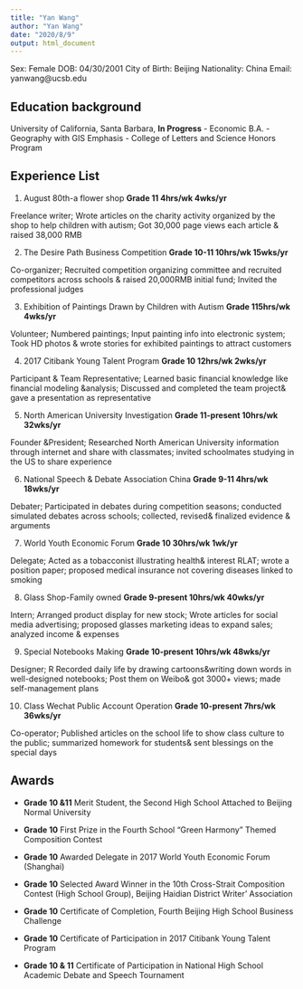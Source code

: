 ```yaml
---
title: "Yan Wang"
author: "Yan Wang"
date: "2020/8/9"
output: html_document
---
```

<i class="fa fa-address-card-o" aria-hidden="true"></i>Sex: Female      <i class="fa fa-birthday-cake" aria-hidden="true"></i>DOB: 04/30/2001        <i class="fa fa-map-o" aria-hidden="true"></i> City of Birth: Beijing       <i class="fa fa-flag" aria-hidden="true"></i>Nationality: China
  <i class="fa fa-envelope-o" aria-hidden="true"></i>Email: yanwang@ucsb.edu

## Education background
University of California, Santa Barbara, **In Progress**
- Economic B.A.
- Geography with GIS Emphasis
- College of Letters and Science Honors Program
 

## Experience List
1.	August 80th-a flower shop              **Grade 11     4hrs/wk     4wks/yr**

Freelance writer; Wrote articles on the charity activity organized by the shop to help children with autism; Got 30,000 page views each article & raised 38,000 RMB

2.	The Desire Path Business Competition   **Grade 10-11 10hrs/wk  15wks/yr**

Co-organizer; Recruited competition organizing committee and recruited competitors across schools & raised 20,000RMB initial fund; Invited the professional judges

3.	Exhibition of Paintings Drawn by Children with Autism **Grade 115hrs/wk 4wks/yr**

Volunteer; Numbered paintings; Input painting info into electronic system; Took HD photos & wrote stories for exhibited paintings to attract customers

4.	2017 Citibank Young Talent Program     **Grade 10     12hrs/wk     2wks/yr**

Participant & Team Representative; Learned basic financial knowledge like financial modeling &analysis; Discussed and completed the team project& gave a presentation as representative

5.	North American University Investigation   **Grade 11-present 10hrs/wk 32wks/yr**

Founder &President; Researched North American University information through internet and share with classmates; invited schoolmates studying in the US to share experience

6.	National Speech & Debate Association China  **Grade 9-11 4hrs/wk 18wks/yr**

Debater; Participated in debates during competition seasons; conducted simulated debates across schools; collected, revised& finalized evidence & arguments

7.	World Youth Economic Forum           **Grade 10     30hrs/wk     1wk/yr**

Delegate; Acted as a tobacconist illustrating health& interest RLAT; wrote a position paper; proposed medical insurance not covering diseases linked to smoking

8.	Glass Shop-Family owned       **Grade 9-present     10hrs/wk     40wks/yr**

Intern; Arranged product display for new stock; Wrote articles for social media advertising; proposed glasses marketing ideas to expand sales; analyzed income & expenses

9.	Special Notebooks Making     **Grade 10-present     10hrs/wk     48wks/yr**

Designer; R Recorded daily life by drawing cartoons&writing down words in well-designed notebooks; Post them on Weibo& got 3000+ views; made self-management plans

10.	Class Wechat Public Account Operation **Grade 10-present 7hrs/wk    36wks/yr**

Co-operator; Published articles on the school life to show class culture to the public; summarized homework for students& sent blessings on the special days

## Awards
- **Grade 10 &11** Merit Student, the Second High School Attached to Beijing Normal University

- **Grade 10** First Prize in the Fourth School “Green Harmony” Themed Composition Contest
- **Grade 10** Awarded Delegate in 2017 World Youth Economic Forum (Shanghai)
- **Grade 10** Selected Award Winner in the 10th Cross-Strait Composition Contest (High School Group), Beijing Haidian District Writer’ Association
- **Grade 10** Certificate of Completion, Fourth Beijing High School Business Challenge
- **Grade 10** Certificate of Participation in 2017 Citibank Young Talent Program
- **Grade 10 & 11** Certificate of Participation in National High School Academic Debate and Speech Tournament

